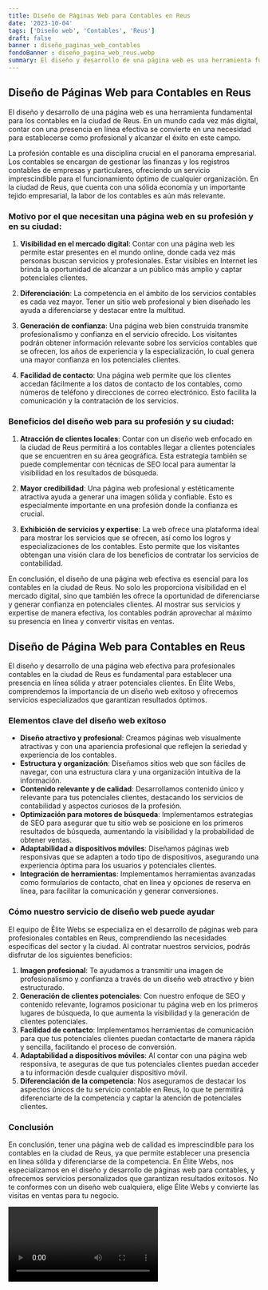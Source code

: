 ```yaml
---
title: Diseño de Páginas Web para Contables en Reus
date: '2023-10-04'
tags: ['Diseño web', 'Contables', 'Reus']
draft: false
banner : diseño_paginas_web_contables
fondoBanner : diseño_pagina_web_reus.webp
summary: El diseño y desarrollo de una página web es una herramienta fundamental para los contables en la ciudad de Reus. En un mundo cada vez más digital, contar con una presencia en línea efectiva se convierte en una necesidad para establecerse como profesional y alcanzar el éxito en este campo.
---
```


## Diseño de Páginas Web para Contables en Reus

El diseño y desarrollo de una página web es una herramienta fundamental para los contables en la ciudad de Reus. En un mundo cada vez más digital, contar con una presencia en línea efectiva se convierte en una necesidad para establecerse como profesional y alcanzar el éxito en este campo.

La profesión contable es una disciplina crucial en el panorama empresarial. Los contables se encargan de gestionar las finanzas y los registros contables de empresas y particulares, ofreciendo un servicio imprescindible para el funcionamiento óptimo de cualquier organización. En la ciudad de Reus, que cuenta con una sólida economía y un importante tejido empresarial, la labor de los contables es aún más relevante.

### Motivo por el que necesitan una página web en su profesión y en su ciudad:

1. **Visibilidad en el mercado digital**: Contar con una página web les permite estar presentes en el mundo online, donde cada vez más personas buscan servicios y profesionales. Estar visibles en Internet les brinda la oportunidad de alcanzar a un público más amplio y captar potenciales clientes.

2. **Diferenciación**: La competencia en el ámbito de los servicios contables es cada vez mayor. Tener un sitio web profesional y bien diseñado les ayuda a diferenciarse y destacar entre la multitud.

3. **Generación de confianza**: Una página web bien construida transmite profesionalismo y confianza en el servicio ofrecido. Los visitantes podrán obtener información relevante sobre los servicios contables que se ofrecen, los años de experiencia y la especialización, lo cual genera una mayor confianza en los potenciales clientes.

4. **Facilidad de contacto**: Una página web permite que los clientes accedan fácilmente a los datos de contacto de los contables, como números de teléfono y direcciones de correo electrónico. Esto facilita la comunicación y la contratación de los servicios.

### Beneficios del diseño web para su profesión y su ciudad:

1. **Atracción de clientes locales**: Contar con un diseño web enfocado en la ciudad de Reus permitirá a los contables llegar a clientes potenciales que se encuentren en su área geográfica. Esta estrategia también se puede complementar con técnicas de SEO local para aumentar la visibilidad en los resultados de búsqueda.

2. **Mayor credibilidad**: Una página web profesional y estéticamente atractiva ayuda a generar una imagen sólida y confiable. Esto es especialmente importante en una profesión donde la confianza es crucial.

3. **Exhibición de servicios y expertise**: La web ofrece una plataforma ideal para mostrar los servicios que se ofrecen, así como los logros y especializaciones de los contables. Esto permite que los visitantes obtengan una visión clara de los beneficios de contratar los servicios de contabilidad.

En conclusión, el diseño de una página web efectiva es esencial para los contables en la ciudad de Reus. No solo les proporciona visibilidad en el mercado digital, sino que también les ofrece la oportunidad de diferenciarse y generar confianza en potenciales clientes. Al mostrar sus servicios y expertise de manera efectiva, los contables podrán aprovechar al máximo su presencia en línea y convertir visitas en ventas.

<GifSeo />

<Cta />

## Diseño de Página Web para Contables en Reus

El diseño y desarrollo de una página web efectiva para profesionales contables en la ciudad de Reus es fundamental para establecer una presencia en línea sólida y atraer potenciales clientes. En Élite Webs, comprendemos la importancia de un diseño web exitoso y ofrecemos servicios especializados que garantizan resultados óptimos. 

### Elementos clave del diseño web exitoso

- **Diseño atractivo y profesional**: Creamos páginas web visualmente atractivas y con una apariencia profesional que reflejen la seriedad y experiencia de los contables.
- **Estructura y organización**: Diseñamos sitios web que son fáciles de navegar, con una estructura clara y una organización intuitiva de la información.
- **Contenido relevante y de calidad**: Desarrollamos contenido único y relevante para tus potenciales clientes, destacando los servicios de contabilidad y aspectos curiosos de la profesión.
- **Optimización para motores de búsqueda**: Implementamos estrategias de SEO para asegurar que tu sitio web se posicione en los primeros resultados de búsqueda, aumentando la visibilidad y la probabilidad de obtener ventas.
- **Adaptabilidad a dispositivos móviles**: Diseñamos páginas web responsivas que se adapten a todo tipo de dispositivos, asegurando una experiencia óptima para los usuarios y potenciales clientes.
- **Integración de herramientas**: Implementamos herramientas avanzadas como formularios de contacto, chat en línea y opciones de reserva en línea, para facilitar la comunicación y generar conversiones.

### Cómo nuestro servicio de diseño web puede ayudar

El equipo de Élite Webs se especializa en el desarrollo de páginas web para profesionales contables en Reus, comprendiendo las necesidades específicas del sector y la ciudad. Al contratar nuestros servicios, podrás disfrutar de los siguientes beneficios:

1. **Imagen profesional**: Te ayudamos a transmitir una imagen de profesionalismo y confianza a través de un diseño web atractivo y bien estructurado.
2. **Generación de clientes potenciales**: Con nuestro enfoque de SEO y contenido relevante, logramos posicionar tu página web en los primeros lugares de búsqueda, lo que aumenta la visibilidad y la generación de clientes potenciales.
3. **Facilidad de contacto**: Implementamos herramientas de comunicación para que tus potenciales clientes puedan contactarte de manera rápida y sencilla, facilitando el proceso de conversión.
4. **Adaptabilidad a dispositivos móviles**: Al contar con una página web responsiva, te aseguras de que tus potenciales clientes puedan acceder a tu información desde cualquier dispositivo móvil.
5. **Diferenciación de la competencia**: Nos aseguramos de destacar los aspectos únicos de tu servicio contable en Reus, lo que te permitirá diferenciarte de la competencia y captar la atención de potenciales clientes.

###  Conclusión

En conclusión, tener una página web de calidad es imprescindible para los contables en la ciudad de Reus, ya que permite establecer una presencia en línea sólida y diferenciarse de la competencia. En Élite Webs, nos especializamos en el diseño y desarrollo de páginas web para contables, y ofrecemos servicios personalizados que garantizan resultados exitosos. No te conformes con un diseño web cualquiera, elige Élite Webs y convierte las visitas en ventas para tu negocio.

<Video />

<CtaBot job='Contables' city='Reus'/>

<Gmaps query='Reus+españa+maps' />